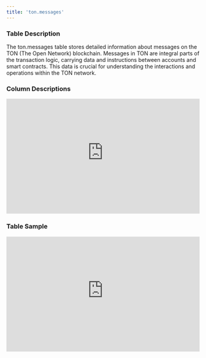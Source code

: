 ```yaml
---
title: 'ton.messages'
---
```


### Table Description
The ton.messages table stores detailed information about messages on the TON (The Open Network) blockchain. Messages in TON are integral parts of the transaction logic, carrying data and instructions between accounts and smart contracts. This data is crucial for understanding the interactions and operations within the TON network.
### Column Descriptions

<div>
    <iframe
        src="https://doc-embed-app.chainbasehq.com/columns/ton.messages"
        width="100%"
        height="300px"
        frameBorder="0"
        scrolling="no"
    ></iframe>
</div>

### Table Sample

<div>
    <iframe
        src="https://doc-embed-app.chainbasehq.com/data/ton.messages"
        width="100%"
        height="300px"
        frameBorder="0"
        scrolling="no"
    ></iframe>
</div>